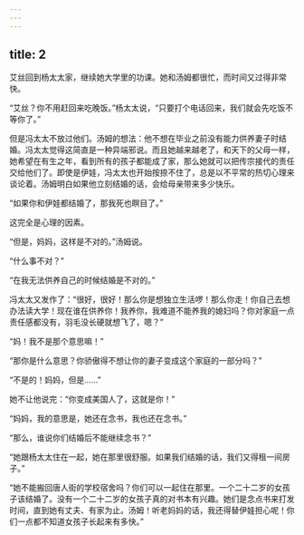 ```yaml
---
---
---
```

title: 2
---



艾丝回到杨太太家，继续她大学里的功课。她和汤姆都很忙，而时间又过得非常快。

“艾丝？你不用赶回来吃晚饭。”杨太太说，“只要打个电话回来，我们就会先吃饭不等你了。”

但是冯太太不放过他们。汤姆的想法：他不想在毕业之前没有能力供养妻子时结婚。冯太太觉得这简直是一种异端邪说。而且她越来越老了，和天下的父母一样，她希望在有生之年，看到所有的孩子都能成了家，那么她就可以把传宗接代的责任交给他们了。即使是伊娃，冯太太也开始按捺不住了，总是以不平常的热切心理来谈论着。汤姆明白如果他立刻结婚的话，会给母亲带来多少快乐。

“如果你和伊娃都结婚了，那我死也瞑目了。”

这完全是心理的因素。

“但是，妈妈，这样是不对的。”汤姆说。

“什么事不对？”

“在我无法供养自己的时候结婚是不对的。”

冯太太又发作了：“很好，很好！那么你是想独立生活啰！那么你走！你自己去想办法读大学！现在谁在供养你！我养你，我难道不能养我的媳妇吗？你对家庭一点责任感都没有，羽毛没长硬就想飞了，嗯？”

“妈！我不是那个意思嘛！”

“那你是什么意思？你骄傲得不想让你的妻子变成这个家庭的一部分吗？”

“不是的！妈妈，但是……”

她不让他说完：“你变成美国人了，这就是你！”

“妈妈，我的意思是，她还在念书，我也还在念书。”

“那么，谁说你们结婚后不能继续念书？”

“她跟杨太太住在一起，她在那里很舒服。如果我们结婚的话，我们又得租一间房子。”

“她不能搬回唐人街的学校宿舍吗？你们可以一起住在那里。一个二十二岁的女孩子该结婚了。没有一个二十二岁的女孩子真的对书本有兴趣。她们是念点书来打发时间，直到她有丈夫、有家为止。汤姆！听老妈妈的话，我还得替伊娃担心呢！你们一点都不知道女孩子长起来有多快。”